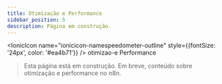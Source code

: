 ---
title: Otimização e Performance
sidebar_position: 5
description: Página em construção.
---


<IonicIcon name="ionicicon-namespeedometer-outline" style={{fontSize: '24px', color: '#ea4b71'}} />
otimizao-e Performance

> Esta página está em construção. Em breve, conteúdo sobre otimização e performance no n8n.
